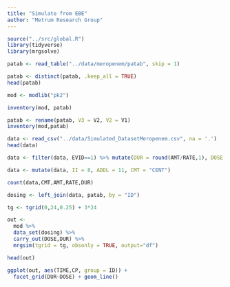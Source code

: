 ```yaml
---
title: "Simulate from EBE"
author: "Metrum Research Group"
---
```



```r
source("../src/global.R")
library(tidyverse)
library(mrgsolve)
```


```r
patab <- read_table("../data/meropenem/patab", skip = 1)
```


```r
patab <- distinct(patab, .keep_all = TRUE)
head(patab)
```

```r
mod <- modlib("pk2")
```


```r
inventory(mod, patab)
```


```r
patab <- rename(patab, V3 = V2, V2 = V1)
inventory(mod,patab)
```

```r
data <- read_csv("../data/Simulated_DatasetMeropenem.csv", na = '.')
head(data)
```

```r
data <- filter(data, EVID==1) %>% mutate(DUR = round(AMT/RATE,1), DOSE = AMT)
```


```r
data <- mutate(data, II = 8, ADDL = 11, CMT = "CENT")
```


```r
count(data,CMT,AMT,RATE,DUR)
```


```r
dosing <- left_join(data, patab, by = "ID")
```

```r
tg <- tgrid(0,24,0.25) + 3*24
```


```r
out <- 
  mod %>% 
  data_set(dosing) %>%
  carry_out(DOSE,DUR) %>%
  mrgsim(tgrid = tg, obsonly = TRUE, output="df") 
```

```r
head(out)
```


```r
ggplot(out, aes(TIME,CP, group = ID)) + 
  facet_grid(DUR~DOSE) + geom_line()
```

